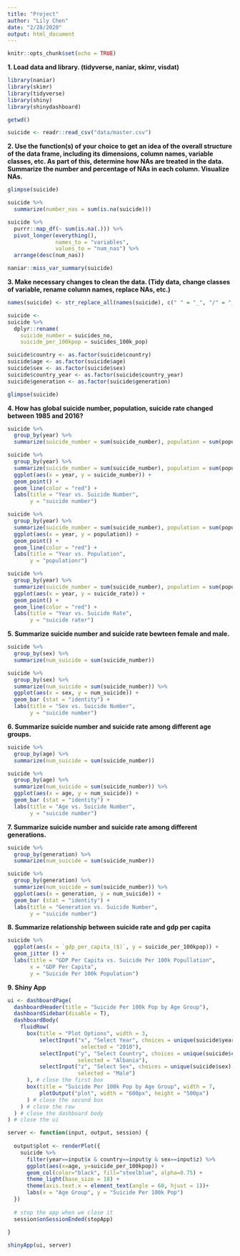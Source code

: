 ```yaml
---
title: "Project"
author: "Lily Chen"
date: "2/28/2020"
output: html_document
---
```


```r
knitr::opts_chunk$set(echo = TRUE)
```


**1. Load data and library. (tidyverse, naniar, skimr, visdat)**

```r
library(naniar)
library(skimr)
library(tidyverse)
library(shiny)
library(shinydashboard)
```

```r
getwd()
```


```r
suicide <- readr::read_csv("data/master.csv")
```

**2. Use the function(s) of your choice to get an idea of the overall structure of the data frame, including its dimensions, column names, variable classes, etc. As part of this, determine how NAs are treated in the data. Summarize the number and percentage of NAs in each column. Visualize NAs.**

```r
glimpse(suicide)
```

```r
suicide %>% 
  summarize(number_nas = sum(is.na(suicide)))
```

```r
suicide %>% 
  purrr::map_df(~ sum(is.na(.))) %>% 
  pivot_longer(everything(),
               names_to = "variables",
               values_to = "num_nas") %>% 
  arrange(desc(num_nas))
```

```r
naniar::miss_var_summary(suicide)
```

**3. Make necessary changes to clean the data. (Tidy data, change classes of variable, rename column names, replace NAs, etc.)**

```r
names(suicide) <- str_replace_all(names(suicide), c(" " = "_", "/" = "_", "-" = "_"))
```

```r
suicide <-
suicide %>% 
  dplyr::rename(
    suicide_number = suicides_no,
    suicide_per_100kpop = suicides_100k_pop)
```

```r
suicide$country <- as.factor(suicide$country)
suicide$age <- as.factor(suicide$age)
suicide$sex <- as.factor(suicide$sex)
suicide$country_year <- as.factor(suicide$country_year)
suicide$generation <- as.factor(suicide$generation)
```


```r
glimpse(suicide)
```

**4. How has global suicide number, population, suicide rate changed between 1985 and 2016?**

```r
suicide %>% 
  group_by(year) %>% 
  summarize(suicide_number = sum(suicide_number), population = sum(population), suicide_per_100kpop = sum(suicide_per_100kpop), suicide_rate = (suicide_number)/(population))
```


```r
suicide %>% 
  group_by(year) %>% 
  summarize(suicide_number = sum(suicide_number), population = sum(population), suicide_per_100kpop = sum(suicide_per_100kpop), suicide_rate = (suicide_number)/(population)) %>% 
  ggplot(aes(x = year, y = suicide_number)) +
  geom_point() +
  geom_line(color = "red") +
  labs(title = "Year vs. Suicide Number",
       y = "suicide number")
```

```r
suicide %>% 
  group_by(year) %>% 
  summarize(suicide_number = sum(suicide_number), population = sum(population), suicide_per_100kpop = sum(suicide_per_100kpop), suicide_rate = (suicide_number)/(population)) %>% 
  ggplot(aes(x = year, y = population)) +
  geom_point() +
  geom_line(color = "red") +
  labs(title = "Year vs. Population",
       y = "populationr")
```

```r
suicide %>% 
  group_by(year) %>% 
  summarize(suicide_number = sum(suicide_number), population = sum(population), suicide_per_100kpop = sum(suicide_per_100kpop), suicide_rate = (suicide_number)/(population)) %>% 
  ggplot(aes(x = year, y = suicide_rate)) +
  geom_point() +
  geom_line(color = "red") +
  labs(title = "Year vs. Suicide Rate",
       y = "suicide rater")
```

**5. Summarize suicide number and suicide rate bewteen female and male.**

```r
suicide %>% 
  group_by(sex) %>% 
  summarize(num_suicide = sum(suicide_number))
```

```r
suicide %>% 
  group_by(sex) %>% 
  summarize(num_suicide = sum(suicide_number)) %>% 
  ggplot(aes(x = sex, y = num_suicide)) +
  geom_bar (stat = "identity") +
  labs(title = "Sex vs. Suicide Number",
       y = "suicide number")
```

**6. Summarize suicide number and suicide rate among different age groups.**

```r
suicide %>% 
  group_by(age) %>% 
  summarize(num_suicide = sum(suicide_number)) 
```

```r
suicide %>% 
  group_by(age) %>% 
  summarize(num_suicide = sum(suicide_number)) %>% 
  ggplot(aes(x = age, y = num_suicide)) +
  geom_bar (stat = "identity") +
  labs(title = "Age vs. Suicide Number",
       y = "suicide number")
```

**7. Summarize suicide number and suicide rate among different generations.**

```r
suicide %>% 
  group_by(generation) %>% 
  summarize(num_suicide = sum(suicide_number))
```

```r
suicide %>% 
  group_by(generation) %>% 
  summarize(num_suicide = sum(suicide_number)) %>% 
  ggplot(aes(x = generation, y = num_suicide)) +
  geom_bar (stat = "identity") +
  labs(title = "Generation vs. Suicide Number",
       y = "suicide number")
```

**8. Summarize relationship between suicide rate and gdp per capita**

```r
suicide %>% 
  ggplot(aes(x = `gdp_per_capita_($)`, y = suicide_per_100kpop)) +
  geom_jitter () +
  labs(title = "GDP Per Capita vs. Suicide Per 100k Popullation",
       x = "GDP Per Capita",
       y = "Suicide Per 100k Population")
```

**9. Shiny App**
```r
ui <- dashboardPage(
  dashboardHeader(title = "Suicide Per 100k Pop by Age Group"),
  dashboardSidebar(disable = T),
  dashboardBody(
    fluidRow(
      box(title = "Plot Options", width = 3,
          selectInput("x", "Select Year", choices = unique(suicide$year), 
                       selected = "2010"),
          selectInput("y", "Select Country", choices = unique(suicide$country),
                      selected = "Albania"),
          selectInput("z", "Select Sex", choices = unique(suicide$sex),
                      selected = "Male")
      ), # close the first box
      box(title = "Suicide Per 100k Pop by Age Group", width = 7,
          plotOutput("plot", width = "600px", height = "500px")
      ) # close the second box
    ) # close the row
  ) # close the dashboard body
) # close the ui

server <- function(input, output, session) { 
  
  output$plot <- renderPlot({
    suicide %>% 
      filter(year==input$x & country==input$y & sex==input$z) %>% 
      ggplot(aes(x=age, y=suicide_per_100kpop)) + 
      geom_col(color="black", fill="steelblue", alpha=0.75) +
      theme_light(base_size = 18) +
      theme(axis.text.x = element_text(angle = 60, hjust = 1))+
      labs(x = "Age Group", y = "Suicide Per 100k Pop")
  })
  
  # stop the app when we close it
  session$onSessionEnded(stopApp)
  
}

shinyApp(ui, server)
```




